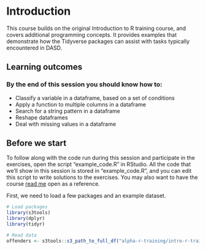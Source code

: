 # Introduction

This course builds on the original Introduction to R training course, and covers additional programming concepts. It provides examples that demonstrate how the Tidyverse packages can assist with tasks typically encountered in DASD.

## Learning outcomes

### By the end of this session you should know how to:

 - Classify a variable in a dataframe, based on a set of conditions
 - Apply a function to multiple columns in a dataframe
 - Search for a string pattern in a dataframe
 - Reshape dataframes
 - Deal with missing values in a dataframe


## Before we start

To follow along with the code run during this session and participate in the exercises, open the script "example_code.R" in RStudio. All the code that we'll show in this session is stored in "example_code.R", and you can edit this script to write solutions to the exercises. You may also want to have the course [read me](https://github.com/moj-analytical-services/intro_r_training_extension) open as a reference.

First, we need to load a few packages and an example dataset.

```r
# Load packages
library(s3tools)
library(dplyr)
library(tidyr)
```

```r
# Read data
offenders <- s3tools::s3_path_to_full_df("alpha-r-training/intro-r-training/Offenders_Chicago_Police_Dept_Main.csv")
```

